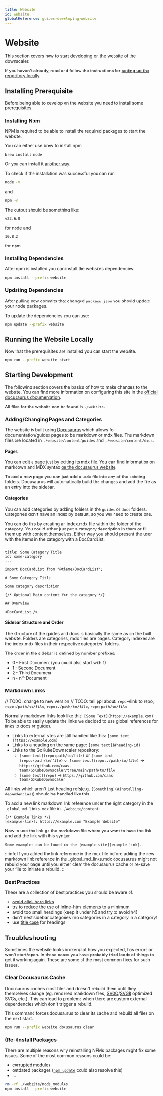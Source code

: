 ```yaml
---
title: Website
id: website
globalReference: guides-developing-website
---
```


# Website

This section covers how to start developing on the website of the downscaler.

If you haven't already, read and follow the instructions for [setting up the repository locally](ref:guides-developing).

## Installing Prerequisite

Before being able to develop on the website you need to install some prerequisites.

### Installing Npm

NPM is required to be able to install the required packages to start the website.

You can either use brew to install npm:

```bash
brew install node
```

Or you can install it [another way](https://docs.npmjs.com/downloading-and-installing-node-js-and-npm#using-a-node-installer-to-install-nodejs-and-npm).

To check if the installation was successful you can run:

```bash
node -v
```

and

```bash
npm -v
```

The output should be something like:

```text
v22.6.0
```

for node and

```text
10.8.2
```

for npm.

### Installing Dependencies

After npm is installed you can install the websites dependencies.

```bash
npm install --prefix website
```

### Updating Dependencies

After pulling new commits that changed `package.json` you should update your node packages.

To update the dependencies you can use:

```bash
npm update --prefix website
```

## Running the Website Locally

Now that the prerequisites are installed you can start the website.

```bash
npm run --prefix website start
```

## Starting Development

The following section covers the basics of how to make changes to the website.
You can find more information on configuring this site in the [official docusaurus documentation](https://docusaurus.io/docs).

All files for the website can be found in `./website`.

### Adding/Changing Pages and Categories

The website is built using [Docusaurus](https://docusaurus.io) which allows for documentation/guides pages to be markdown or mdx files.
The markdown files are located in `./website/content/guides` and `./website/content/docs`.

#### Pages

You can edit a page just by editing its mdx file.
You can find information on markdown and MDX syntax [on the docusaurus website](https://docusaurus.io/docs/markdown-features).

To add a new page you can just add a `.mdx` file into any of the existing folders.
Docusaurus will automatically build the changes and add the file as an entry into the sidebar.

#### Categories

You can add categories by adding folders in the `guides` or `docs` folders.
Categories don't have an index by default, so you will need to create one.

You can do this by creating an index.mdx file within the folder of the category.
You could either just put a category description in them or fill them up with content themselves.
Either way you should present the user with the items in the category with a DocCardList:

```mdx title="index.mdx" showLineNumbers
---
title: Some Category Title
id: some-category
---

import DocCardList from "@theme/DocCardList";

# Some Category Title

Some category description

{/* Optional Main content for the category */}

## Overview

<DocCardList />
```

#### Sidebar Structure and Order

The structure of the guides and docs is basically the same as on the built website.
Folders are categories, mdx files are pages.
Category indexes are the index.mdx files in their respective categories' folders.

The order in the sidebar is defined by number prefixes:

- 0 - First Document (you could also start with 1)
- 1 - Second Document
- 2 - Third Document
- n - nᵗʰ Document

### Markdown Links

// TODO: change to new version
// TODO: tell ppl about: `repo`->link to repo, `repo:/path/to/file`, `repo:./path/to/file`, `repo:path/to/file`

Normally markdown links look like this: `[Some Text](https://example.com)`
To be able to easily update the links we decided to use global references for links to docs or guides.

- Links to external sites are still handled like this: `[some text](https://example.com)`
- Links to a heading on the same page: `[some text](#heading-id)`
- Links to the GoKubeDownscaler repository:
  - `[some text](repo:path/to/file)` or
    `[some text](repo:/path/to/file)` or
    `[some text](repo:./path/to/file)`
    -> `https://github.com/caas-team/GoKubeDownscaler/tree/main/path/to/file`
  - `[some text](repo)` -> `https://github.com/caas-team/GoKubeDownscaler`

All links which aren't just heading refs(e.g. `[Something](#installing-dependencies)`)
should be handled like this.

To add a new link markdown link reference under the right category in the `_global_md_links.mdx` file in `./website/content`:

```mdx title="website/content/_global_md_links.mdx"
{/* Example links */}
[example-link]: https://example.com "Example Website"
```

Now to use the link go the markdown file where you want to have the link and add the link with this syntax:

```mdx
Some examples can be found on the [example site][example-link].
```

:::info
If you added the link reference in the mdx file
before adding the new markdown link reference in the \_global_md_links.mdx
docusaurus might not rebuild your page until you either
[clear the docusaurus cache](#clear-docusaurus-cache)
or re-save your file to initiate a rebuild.
:::

### Best Practices

These are a collection of best practices you should be aware of.

- [avoid click here links](https://heyoka.medium.com/dont-use-click-here-f32f445d1021)
- try to reduce the use of inline-html elements to a minimum
- avoid too small headings (keep it under h5 and try to avoid h4)
- don't nest sidebar categories (no categories in a category in a category)
- use [title case](https://en.wikipedia.org/wiki/Capitalization#Title_case) for headings

## Troubleshooting

Sometimes the website looks broken/not how you expected, has errors or won't start/open.
In these cases you have probably tried loads of things to get it working again.
These are some of the most common fixes for such issues.

### Clear Docusaurus Cache

Docusaurus caches most files and doesn't rebuild them until they themselves change (eg. rendered markdown files, [SVGO](https://svgo.dev/)/[SVGR](https://react-svgr.com/) optimized SVGs, etc.).
This can lead to problems when there are custom external dependencies which don't trigger a rebuild.

This command forces docusaurus to clear its cache and rebuild all files on the next start.

```bash
npm run --prefix website docusaurus clear
```

### (Re-)Install Packages

There are multiple reasons why reinstalling NPMs packages might fix some issues.
Some of the most common reasons could be:

- corrupted modules
- outdated packages ([`npm update`](#updating-dependencies) could also resolve this)
- ...

```bash
rm -rf ./website/node_modules
npm install --prefix website
```
